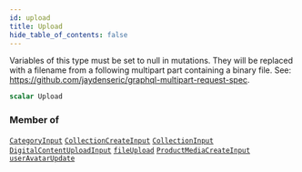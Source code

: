 ```yaml
---
id: upload
title: Upload
hide_table_of_contents: false
---
```








Variables of this type must be set to null in mutations. They will be replaced with a filename from a following multipart part containing a binary file. See: https://github.com/jaydenseric/graphql-multipart-request-spec.

```graphql
scalar Upload
```




### Member of

[`CategoryInput`](../../../developer/api-reference/inputs/category-input)  <Badge class="secondary" text="input"/><Bullet />[`CollectionCreateInput`](../../../developer/api-reference/inputs/collection-create-input)  <Badge class="secondary" text="input"/><Bullet />[`CollectionInput`](../../../developer/api-reference/inputs/collection-input)  <Badge class="secondary" text="input"/><Bullet />[`DigitalContentUploadInput`](../../../developer/api-reference/inputs/digital-content-upload-input)  <Badge class="secondary" text="input"/><Bullet />[`fileUpload`](../../../developer/api-reference/mutations/file-upload)  <Badge class="secondary" text="mutation"/><Bullet />[`ProductMediaCreateInput`](../../../developer/api-reference/inputs/product-media-create-input)  <Badge class="secondary" text="input"/><Bullet />[`userAvatarUpdate`](../../../developer/api-reference/mutations/user-avatar-update)  <Badge class="secondary" text="mutation"/>



